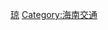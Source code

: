 {{Catnav|頁面分類|各種主題的頁面分類|按國家分類|各國交通|中国交通|中国铁路|中国各省铁路}}
{{Catnav|頁面分類|各種主題的頁面分類|依中国各省来作的分类|中國各省交通|海南交通}}

[[Category:中国各省铁路|琼]]
[[Category:海南交通|Category:海南交通]]